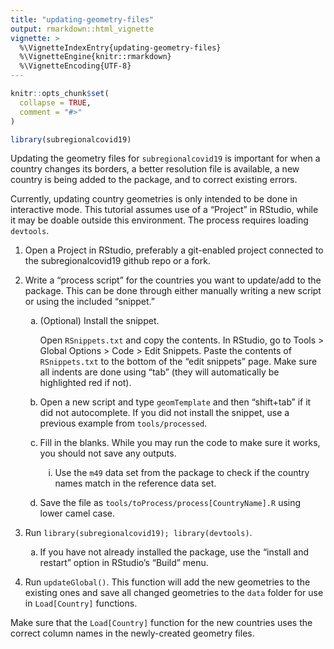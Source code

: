 ```yaml
---
title: "updating-geometry-files"
output: rmarkdown::html_vignette
vignette: >
  %\VignetteIndexEntry{updating-geometry-files}
  %\VignetteEngine{knitr::rmarkdown}
  %\VignetteEncoding{UTF-8}
---
```


```r
knitr::opts_chunk$set(
  collapse = TRUE,
  comment = "#>"
)
```

```r
library(subregionalcovid19)
```

Updating the geometry files for `subregionalcovid19` is important for when a country changes its borders, a better resolution file is available, a new country is being added to the package, and to correct existing errors.

Currently, updating country geometries is only intended to be done in interactive mode. This tutorial assumes use of a "Project" in RStudio, while it may be doable outside this environment. The process requires loading `devtools`.

1. Open a Project in RStudio, preferably a git-enabled project connected to the subregionalcovid19 github repo or a fork.

2. Write a "process script" for the countries you want to update/add to the package. This can be done through either manually writing a new script or using the included "snippet."

    a. (Optional) Install the snippet.
    
        Open `RSnippets.txt` and copy the contents. In RStudio, go to Tools > Global Options > Code > Edit Snippets. Paste the contents of `RSnippets.txt` to the bottom of the "edit snippets" page. Make sure all indents are done using "tab" (they will automatically be highlighted red if not).

    b. Open a new script and type `geomTemplate` and then "shift+tab" if it did not autocomplete. If you did not install the snippet, use a previous example from `tools/processed`.

    c. Fill in the blanks. While you may run the code to make sure it works, you should not save any outputs.
  
        i. Use the `m49` data set from the package to check if the country names match in the reference data set.

    d. Save the file as `tools/toProcess/process[CountryName].R` using lower camel case.

3. Run `library(subregionalcovid19); library(devtools)`.

    a. If you have not already installed the package, use the "install and restart" option in RStudio's "Build" menu.

4. Run `updateGlobal()`. This function will add the new geometries to the existing ones and save all changed geometries to the `data` folder for use in `Load[Country]` functions.

Make sure that the `Load[Country]` function for the new countries uses the correct column names in the newly-created geometry files. 